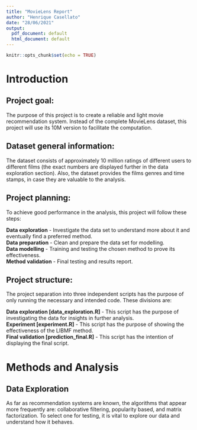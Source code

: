 ```yaml
---
title: "MovieLens Report"
author: "Henrique Casellato"
date: "28/06/2021"
output:
  pdf_document: default
  html_document: default
---
```


```r
knitr::opts_chunk$set(echo = TRUE)
```

# **Introduction**
## Project goal:
  The purpose of this project is to create a reliable and light movie recommendation system. Instead of the complete MovieLens dataset, this project will use its 10M version to facilitate the computation. 

## Dataset general information:
  The dataset consists of approximately 10 million ratings of different users to different films (the exact numbers are displayed further in the data exploration section). Also, the dataset provides the films genres and time stamps, in case they are valuable to the analysis.

## Project planning:
  To achieve good performance in the analysis, this project will follow these steps:

  **Data exploration** - Investigate the data set to understand more about it and eventually find a preferred method.  
	**Data preparation** - Clean and prepare the data set for modelling.  
	**Data modelling** - Training and testing the chosen method to prove its effectiveness.  
	**Method validation** - Final testing and results report.  

## Project structure:
  The project separation into three independent scripts has the purpose of only running the necessary and intended code. These divisions are:

  **Data exploration [data_exploration.R]** - This script has the purpose of investigating the data for insights in further analysis.  
  **Experiment [experiment.R]** - This script has the purpose of showing the effectiveness of the LIBMF method.  
   **Final validation [prediction_final.R]** - This script has the intention of displaying the final script.  

# **Methods and Analysis**
## Data Exploration
  As far as recommendation systems are known, the algorithms that appear more frequently are: collaborative filtering, popularity based, and matrix factorization. To select one for testing, it is vital to explore our data and understand how it behaves.
  
  